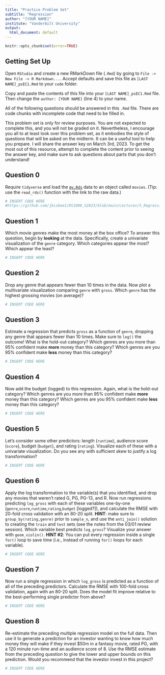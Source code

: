```yaml
---
title: "Practice Problem Set"
subtitle: "Regression"
author: "[YOUR NAME]"
institute: "Vanderbilt University"
output:
  html_document: default
---
```


```r
knitr::opts_chunk$set(error=TRUE)
```


## Getting Set Up

Open `RStudio` and create a new RMarkDown file (`.Rmd`) by going to `File -> New File -> R Markdown...`.
Accept defaults and save this file as `[LAST NAME]_psEC1.Rmd` to your `code` folder.

Copy and paste the contents of this file into your `[LAST NAME]_psEC1.Rmd` file. Then change the `author: [YOUR NAME]` (line 4) to your name.

All of the following questions should be answered in this `.Rmd` file. There are code chunks with incomplete code that need to be filled in. 

This problem set is only for review purposes. You are not expected to complete this, and you will not be graded on it.  Nevertheless, I encourage you all to at least look over this problem set, as it embodies the style of questions that will be asked on the midterm. It can be a useful tool to help you prepare. I will share the answer key on March 3rd, 2023. To get the most out of this resource, attempt to complete the content prior to seeing the answer key, and make sure to ask questions about parts that you don't understand!

## Question 0
Require `tidyverse` and load the [`mv.Rds`](https://github.com/jbisbee1/DS1000_S2023/blob/main/Lectures/5_Regression/data/mv.Rds?raw=true') data to an object called `movies`. (Tip: use the `read_rds()` function with the link to the raw data.)
```r
# INSERT CODE HERE
#https://github.com/jbisbee1/DS1000_S2023/blob/main/Lectures/5_Regression/data/mv.Rds?raw=true
```


## Question 1
Which movie genres make the most money at the box office? To answer this question, begin by **looking** at the data. Specifically, create a univariate visualization of the `genre` category. Which categories appear the most? Which appear the least?

```r
# INSERT CODE HERE
```

## Question 2
Drop any genre that appears fewer than 10 times in the data. Now plot a multivariate visualization comparing `genre` with `gross`. Which `genre` has the highest grossing movies (on average)?

```r
# INSERT CODE HERE
```

## Question 3
Estimate a regression that predicts `gross` as a function of `genre`, dropping any genre that appears fewer than 10 times. Make sure to `log()` the outcome! What is the hold-out category? Which genres are you more than 95% confident make **more** money than this category? Which genres are you 95% confident make **less** money than this category?

```r
# INSERT CODE HERE
```

## Question 4
Now add the budget (logged) to this regression. Again, what is the hold-out category? Which genres are you more than 95% confident make **more** money than this category? Which genres are you 95% confident make **less** money than this category?

```r
# INSERT CODE HERE
```

## Question 5
Let's consider some other predictors: length (`runtime`), audience score (`score`), budget (`budget`), and rating (`rating`). Visualize each of these with a univariate visualization. Do you see any with sufficient skew to justify a log transformation?

```r
# INSERT CODE HERE
```

## Question 6
Apply the log transformation to the variable(s) that you identified, and drop any movies that weren't rated G, PG, PG-13, and R. Now run regressions predicting `log_gross` with each of these variables one-by-one (`genre`,`score`,`runtime`,`rating`,`budget` [logged?]), and calculate the RMSE with 20-fold cross validation with an 80-20 split. **HINT**: make sure to `group_by(rating,genre)` prior to `sample_n`, and use the `anti_join()` solution to creating the `train` and `test` sets (see the notes from the 03/01 review session). Which variable best predicts `log_gross`? Visualize your answer with `geom_violin()`. **HINT #2**: You can put every regression inside a single `for()` loop to save time (i.e., instead of running `for()` loops for each variable).

```r
# INSERT CODE HERE
```

## Question 7

Now run a single regression in which `log_gross` is predicted as a function of all of the preceding predictors. Calculate the RMSE with 100-fold cross validation, again with an 80-20 split. Does the model fit improve relative to the best-performing single predictor from above?

```r
# INSERT CODE HERE
```

## Question 8

Re-estimate the preceding multiple regression model on the full data. Then use it to generate a prediction for an investor wanting to know how much money they will make if they invest $50m in a fantasy movie, rated PG, with a 120 minute run-time and an audience score of 8. Use the RMSE estimate from the preceding question to give the lower and upper bounds on this prediction. Would you recommend that the investor invest in this project?

```r
# INSERT CODE HERE
```
